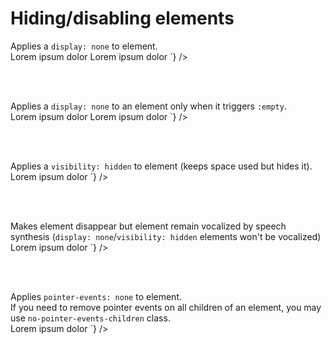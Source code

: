 
<Meta title={getTitle(__filename)} />

# Hiding/disabling elements


<div class="flex flex-justify-space-between mb2 on-mobile-flex-column">
  <div class="w49 flex-align-self-center">
    Applies a <code>display: none</code> to element.
  </div>
  <div class="w49">
<Source
  language='html'
  dark
  format
  code={`
<span hidden>Lorem ipsum dolor</span>
<span className="hidden">Lorem ipsum dolor</span>
`}
/>
  </div>
</div>

<br /><br />

<div class="flex flex-justify-space-between mb2 on-mobile-flex-column">
  <div class="w49 flex-align-self-center">
    Applies a <code>display: none</code> to an element only when it triggers <code>:empty</code>.
  </div>
  <div class="w49">
<Source
  language='html'
  dark
  format
  code={`
<span hidden>Lorem ipsum dolor</span>
<span className="hidden-empty">Lorem ipsum dolor</span>
`}
/>
  </div>
</div>

<br /><br />

<div class="flex flex-justify-space-between mb2 on-mobile-flex-column">
  <div class="w49 flex-align-self-center">
    Applies a <code>visibility: hidden</code> to element (keeps space used but hides it).
  </div>
  <div class="w49">
<Source
  language='html'
  dark
  format
  code={`
<span className="visibility-hidden">Lorem ipsum dolor</span>
`}
/>
  </div>
</div>

<br /><br />

<div class="flex flex-justify-space-between mb2 on-mobile-flex-column">
  <div class="w49 flex-align-self-center">
    Makes element disappear but element remain vocalized by speech synthesis (<code>display: none</code>/<code>visibility: hidden</code> elements won't be vocalized)
  </div>
  <div class="w49">
<Source
  language='html'
  dark
  format
  code={`
<span className="sr-only">Lorem ipsum dolor</span>
`}
/>
  </div>
</div>

<br /><br />

<div class="flex flex-justify-space-between mb2 on-mobile-flex-column">
  <div class="w49 flex-align-self-center">
    Applies <code>pointer-events: none</code> to element.<br />
    If you need to remove pointer events on all children of an element, you may use <code>no-pointer-events-children</code> class.
  </div>
  <div class="w49">
<Source
  language='html'
  dark
  format
  code={`
<a className="no-pointer-events">Lorem ipsum dolor</a>
`}
/>
  </div>
</div>
